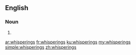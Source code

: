 ==English==

===Noun===
{{head|en|plural}}

# {{plural of|whispering|lang=en}}

[[ar:whisperings]]
[[fr:whisperings]]
[[ku:whisperings]]
[[my:whisperings]]
[[simple:whisperings]]
[[zh:whisperings]]